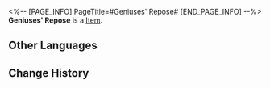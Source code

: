 <%-- [PAGE_INFO]
PageTitle=#Geniuses' Repose#
[END_PAGE_INFO] --%>
{{Item Infobox
|id          = 21020
|image       = Item Geniuses' Repose.png
|type        = 
|invCategory = Light Cone
|rarity      = 4
|effect      = Light Cone for the Path of {{Color|h|Erudition}}. The Light Cone ability is only effective for characters of this Path.
|description = She pointed at that green rice cake.<br />''"The experiment has ended. Time to take a break. I just can't miss this freshly made dessert."''<br /><br />She saw the puppet girl frowning in deep thought.<br />''"Well, in your current body, you can only look but not eat. I'll make you a box of new ones when the time comes."''
}}
{{Description|She saw the mechanical aristocrat hesitating at his own cup.<br />''"Don't worry. It's only machine oil. Perfectly safe for you to consume."''}}
'''Geniuses' Repose''' is a [[Item]].

==Other Languages==
{{Other Languages
|en   = Geniuses' Repose
|zhs  = 天才们的休憩
|zht  = 天才們的休憩
|ja   = {{Rubi|天才|てんさい}}たちの{{Rubi|休息|きゅうそく}}
|ko   = 천재들의 휴식
|es   = El reposo de los genios
|fr   = Repos des génies
|ru   = Отдых гениев
|th   = Geniuses' Repose
|vi   = Sự Nghỉ Ngơi Của Thiên Tài
|de   = Die Rast der Genies
|id   = Geniuses' Repose
|pt   = Repouso dos Gênios
}}

==Change History==
{{Change History|1.0}}